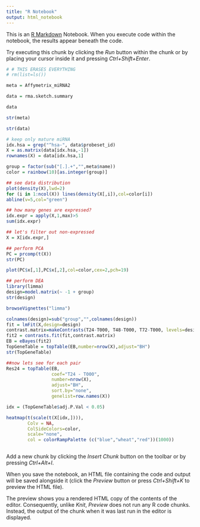 ```yaml
---
title: "R Notebook"
output: html_notebook
---
```


This is an [R Markdown](http://rmarkdown.rstudio.com) Notebook. When you execute code within the notebook, the results appear beneath the code. 

Try executing this chunk by clicking the *Run* button within the chunk or by placing your cursor inside it and pressing *Ctrl+Shift+Enter*. 

```r
# # THIS ERASES EVERYTHING
# rm(list=ls())

```


```r
meta = Affymetrix_miRNA2

data = rma.sketch.summary
```


```r
data

```


```r

str(meta)

```



```r

str(data)
```


```r
# keep only mature miRNA
idx.hsa = grep("^hsa-", data$probeset_id) 
X = as.matrix(data[idx.hsa,-1])
rownames(X) = data[idx.hsa,1]

group = factor(sub("[.].+","",meta$name))
color = rainbow(10)[as.integer(group)]

## see data distribution
plot(density(X),lwd=2)
for (i in 1:ncol(X)) lines(density(X[,i]),col=color[i])
abline(v=5,col="green")

```


```r

## how many genes are expressed?
idx.expr = apply(X,1,max)>5
sum(idx.expr)

```


```r
## let's filter out non-expressed
X = X[idx.expr,]

## perform PCA
PC = prcomp(t(X))
str(PC)
```


```r

plot(PC$x[,1],PC$x[,2],col=color,cex=2,pch=19)


```


```r

## perform DEA
library(limma)
design=model.matrix(~ -1 + group)
str(design)

```


```r
browseVignettes("limma")

```


```r
colnames(design)=sub("group","",colnames(design))
fit = lmFit(X,design=design)
contrast.matrix=makeContrasts(T24-T000, T48-T000, T72-T000, levels=design)
fit2 = contrasts.fit(fit,contrast.matrix)
EB = eBayes(fit2)
TopGeneTable = topTable(EB,number=nrow(X),adjust="BH")
str(TopGeneTable)
```


```r
##now lets see for each pair
Res24 = topTable(EB,
                 coef="T24 - T000",
                 number=nrow(X),
                 adjust="BH",
                 sort.by="none",
                 genelist=row.names(X))

idx = (TopGeneTable$adj.P.Val < 0.05)

heatmap(t(scale(t(X[idx,]))),
        Colv = NA,
        ColSideColors=color,
        scale="none",
        col = colorRampPalette (c("blue","wheat","red"))(1000))
```


```r
```

Add a new chunk by clicking the *Insert Chunk* button on the toolbar or by pressing *Ctrl+Alt+I*.

When you save the notebook, an HTML file containing the code and output will be saved alongside it (click the *Preview* button or press *Ctrl+Shift+K* to preview the HTML file).

The preview shows you a rendered HTML copy of the contents of the editor. Consequently, unlike *Knit*, *Preview* does not run any R code chunks. Instead, the output of the chunk when it was last run in the editor is displayed.
